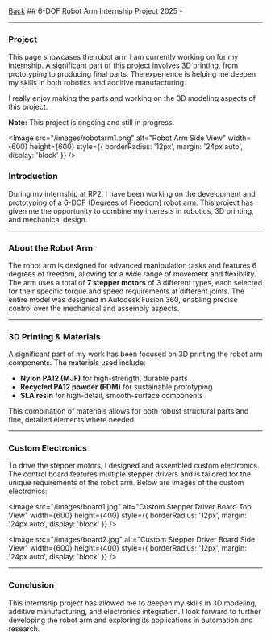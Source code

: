 
<div className="heading">
  <a className="back" href="/"><LeftArrow />Back</a>
  ## 6-DOF Robot Arm Internship Project
  <span>2025 -</span>
</div>

<hr />

### Project

This page showcases the robot arm I am currently working on for my internship. A significant part of this project involves 3D printing, from prototyping to producing final parts. The experience is helping me deepen my skills in both robotics and additive manufacturing.

I really enjoy making the parts and working on the 3D modeling aspects of this project.

**Note:** This project is ongoing and still in progress.

<Image
  src="/images/robotarm1.png"
  alt="Robot Arm Side View"
  width={600}
  height={600}
  style={{ borderRadius: '12px', margin: '24px auto', display: 'block' }}
/>

### Introduction

During my internship at RP2, I have been working on the development and prototyping of a 6-DOF (Degrees of Freedom) robot arm. This project has given me the opportunity to combine my interests in robotics, 3D printing, and mechanical design.

---

### About the Robot Arm

The robot arm is designed for advanced manipulation tasks and features 6 degrees of freedom, allowing for a wide range of movement and flexibility. The arm uses a total of **7 stepper motors** of 3 different types, each selected for their specific torque and speed requirements at different joints. The entire model was designed in Autodesk Fusion 360, enabling precise control over the mechanical and assembly aspects.

---

### 3D Printing & Materials

A significant part of my work has been focused on 3D printing the robot arm components. The materials used include:
- **Nylon PA12 (MJF)** for high-strength, durable parts
- **Recycled PA12 powder (FDM)** for sustainable prototyping
- **SLA resin** for high-detail, smooth-surface components

This combination of materials allows for both robust structural parts and fine, detailed elements where needed.

---

### Custom Electronics

To drive the stepper motors, I designed and assembled custom electronics. The control board features multiple stepper drivers and is tailored for the unique requirements of the robot arm. Below are images of the custom electronics:

<Image
  src="/images/board1.jpg"
  alt="Custom Stepper Driver Board Top View"
  width={600}
  height={400}
  style={{ borderRadius: '12px', margin: '24px auto', display: 'block' }}
/>

<Image
  src="/images/board2.jpg"
  alt="Custom Stepper Driver Board Side View"
  width={600}
  height={400}
  style={{ borderRadius: '12px', margin: '24px auto', display: 'block' }}
/>

---


### Conclusion

This internship project has allowed me to deepen my skills in 3D modeling, additive manufacturing, and electronics integration. I look forward to further developing the robot arm and exploring its applications in automation and research. 

